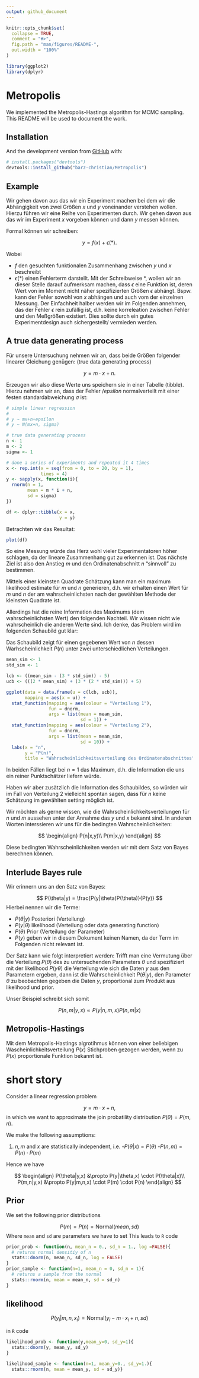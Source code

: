 ```yaml
---
output: github_document
---
```


<!-- README.md is generated from README.Rmd. Please edit that file -->

```r
knitr::opts_chunk$set(
  collapse = TRUE,
  comment = "#>",
  fig.path = "man/figures/README-",
  out.width = "100%"
)

library(ggplot2)
library(dplyr)
```

# Metropolis

<!-- badges: start -->
<!-- badges: end -->

We implemented the Metropolis-Hastings algorithm for MCMC sampling. This README will be used to document the work.

## Installation

And the development version from [GitHub](https://github.com/) with:

``` r
# install.packages("devtools")
devtools::install_github("barz-christian/Metropolis")
```
## Example

Wir gehen davon aus das wir ein Experiment machen bei dem wir die Abhängigkeit von zwei Größen $x$ und $y$ voneinander verstehen wollen. Hierzu führen wir eine Reihe von Experimenten durch. Wir gehen davon aus das wir im Experiment $x$ vorgeben können und dann $y$ messen können.

Formal können wir schreiben:

$$
y = f(x) + \epsilon(\ast).
$$

Wobei 

- $f$ den gesuchten funktionalen Zusammenhang zwischen $y$
und $x$ beschreibt
- $\epsilon(\ast)$ einen Fehlerterm darstellt. Mit der Schreibweise $\ast$, wollen wir an dieser Stelle darauf aufmerksam machen, dass $\epsilon$ eine Funktion ist, deren Wert von im Moment nicht näher spezifizierten Größen $\epsilon$ abhängt. Bspw. kann der Fehler sowohl von $x$ abhängen und auch vom der einzelnen Messung. Der Einfachheit halber werden wir im Folgenden annehmen, das der Fehler $\epsilon$ rein zufällig ist, d.h. keine korreleation zwischen Fehler und den Meßgrößen existiert. Dies sollte durch ein gutes Experimentdesign auch sichergestellt/ vermieden werden.


## A true data generating process

Für unsere Untersuchung nehmen wir an, dass beide Größen folgender linearer Gleichung genügen: (true data generating process)

$$
y = m \cdot x + n.
$$

Erzeugen wir also diese Werte uns speichern sie in einer Tabelle (tibble). Hierzu nehmen wir an, dass der Fehler $/epsilon$ normalverteilt mit einer festen standardabweichung $\sigma$ ist:

```r
# simple linear regression
#
# y ~ mx+n+epsilon
# y ~ N(mx+n, sigma)

# true data generating process
n <- 1
m <- 2
sigma <- 1

# done a series of experiments and repeated it 4 times
x <- rep.int(x = seq(from = 0, to = 20, by = 1),
             times = 4)
y <- sapply(x, function(i){
  rnorm(n = 1,
        mean = m * i + n,
        sd = sigma)
})

df <- dplyr::tibble(x = x,
                    y = y)
```

Betrachten wir das Resultat:

```r
plot(df)
```

So eine Messung würde das Herz wohl vieler Experimentatoren höher schlagen, da der lineare Zusammenhang gut zu erkennen ist. Das nächste Ziel ist also den Anstieg $m$ und den Ordinatenabschnitt $n$ "sinnvoll" zu bestimmen.

Mittels einer kleinsten Quadrate Schätzung kann man ein maximum likelihood estimate für $m$ und $n$ generieren, d.h. wir erhalten einen Wert für $m$ und $n$ der am wahrscheinlichsten nach der gewählten Methode der kleinsten Quadrate ist. 

Allerdings hat die reine Information des Maximums (dem wahrscheinlichsten Wert) den folgenden Nachteil. Wir  wissen nicht wie wahrscheinlich die anderen Werte sind. Ich denke, das Problem wird im folgenden Schaubild gut klar: 

Das Schaubild zeigt für einen gegebenen Wert von $n$ dessen Warhscheinlichkeit $P(n)$ unter zwei unterschiedlichen Verteilungen.

```r
mean_sim <- 1
std_sim <- 1

lcb <- ((mean_sim - (3 * std_sim)) - 5)
ucb <- (((2 * mean_sim) + (3 * (2 * std_sim))) + 5)

ggplot(data = data.frame(u = c(lcb, ucb)),
       mapping = aes(x = u)) +
  stat_function(mapping = aes(colour = "Verteilung 1"),
                fun = dnorm,
                args = list(mean = mean_sim,
                            sd = 1)) +
  stat_function(mapping = aes(colour = "Verteilung 2"),
                fun = dnorm,
                args = list(mean = mean_sim,
                            sd = 10)) +
  labs(x = "n",
       y = "P(n)",
       title = "Wahrscheinlichkeitsverteilung des Ordinatenabschnittes")
```

In beiden Fällen liegt bei $n=1$ das Maximum, d.h. die Information die uns ein reiner Punktschätzer liefern würde.

Haben wir aber zusätzlich die Information des Schaubildes, so würden wir im Fall von Verteilung 2 vielleicht spontan sagen, dass für $n$ keine Schätzung im gewählten setting möglich ist.

Wir möchten als gerne wissen, wie die Wahrscheinlichkeitsverteilungen für $n$ und $m$ aussehen unter der Annahme das $y$ und $x$ bekannt sind. In anderen Worten interssieren wir uns für die bedingten Wahrscheinlichkeiten:

$$
\begin{align}
P(n|x,y)\\
P(m|x,y)
\end{align}
$$

Diese bedingten Wahrscheinlichkeiten werden wir mit dem Satz von Bayes berechnen können.

## Interlude Bayes rule

Wir erinnern uns an den Satz von Bayes:

$$
P(\theta|y) = \frac{P(y|\theta)P(\theta)}{P(y)}
$$
Hierbei nennen wir die Terme:

- $P(\theta|y)$ Posteriori (Verteilung)
- $P(y|\theta)$ likelihood (Verteilung oder data generating function)
- $P(\theta)$ Prior (Verteilung der Parameter)
- $P(y)$ geben wir in diesem Dokument keinen Namen, da der Term im Folgenden nicht relevant ist.

Der Satz kann wie folgt interpretiert werden: 
Trifft man eine Vermutung über die Verteilung $P(\theta)$ des zu untersuchenden Parameters $\theta$ und spezifiziert mit der likelihood $P(y\theta)$ die Verteilung wie sich die Daten $y$ aus den Parametern ergeben, dann ist die Wahrscheinlichkeit $P(\theta|y)$, den Parameter $\theta$ zu beobachten gegeben die Daten $y$, proportional zum Produkt aus likelihood und prior.

Unser Beispiel schreibt sich somit

$$
P(n,m|y,x) \propto P(y|n,m,x)P(n,m|x)
$$




## Metropolis-Hastings

Mit dem Metropolis-Hastings algrotihmus können von einer beliebigen Wascheinlichkeitsverteilung $P(x)$ Stichproben gezogen werden, wenn zu $P(x)$ proportionale Funktion bekannt ist.


# short story

Consider a linear regression problem

$$
y = m\cdot x +n,
$$
in which we want to approximate the join probatility distribution $P(\theta)=P(m,n)$.

We make the following assumptions:

1. $n,m$ and $x$ are statistically independent, i.e.
  -$P(\theta|x)=P(\theta)$
  -$P(n,m)=P(n)\cdot P(m)$
  
Hence we have

$$
\begin{align}
P(\theta|y,x) &\propto P(y|\theta,x) \cdot P(\theta|x)\\
P(m,n|y,x) &\propto P(y|m,n,x) \cdot P(m) \cdot P(n)
\end{align}
$$  

## Prior

We set the following prior distributions

$$
P(m)=P(n)=\text{Normal}(mean, sd)
$$
Where `mean` and `sd` are parameters we have to set
This leads to `R` code

```r
prior_prob <- function(n, mean_n = 0., sd_n = 1., log =FALSE){
  # returns normal densitiy of n
  stats::dnorm(n, mean_n, sd_n, log = FALSE)
}
prior_sample <- function(n=1, mean_n = 0, sd_n = 1){
  # returns a sample from the normal 
  stats::rnorm(n, mean = mean_n, sd = sd_n)
}
```

## likelihood

$$
P(y_i|m,n,x_i)=\text{Normal}(y_i-m\cdot x_i+n, sd)
$$


in `R` code

```r
likelihood_prob <- function(y,mean_y=0, sd_y=1){
  stats::dnorm(y, mean_y, sd_y)
}

likelihood_sample <- function(n=1, mean_y=0., sd_y=1.){
  stats::rnorm(n, mean = mean_y, sd = sd_y)}
```

